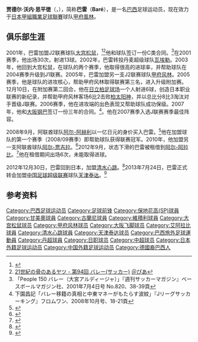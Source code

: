 {{noteTA|G1=football|G2=JLeague|}}
{{infobox Football biography
|name=巴雷<br>Baré
|image=[[File:Jader_Volnei_Spindler_2012.jpg|220px]]
|fullname=Jader Volnei Spindler
|birth_date ={{birth date and age|df=yes|1982|1|18}}
| birth_place = [[巴西|巴西]][[韦南西乌艾里斯|韦南西乌艾里斯]]
|height= {{height|m=1.91}}
|position= [[前锋_(足球)|前锋]]
|currentclub= [[甲府風林|甲府風林]]
|clubnumber= 10
|youthyears1=
|youthclubs1=
| years1 = 1998                 | clubs1 = [[防卫者体育|防卫者体育]]                                      | caps1 = | goals1 = 
| years2 = 1998–1999      | clubs2 = [[瓜拉尼足球俱乐部|瓜拉尼]]                  | caps2 = | goals2 = 
| years3 = 2000–2001      | clubs3 = [[甘美奧阿雷格里港足球會|格雷米奥]]         | caps3 = | goals3 = 
| years4 = 2001                 | clubs4 = [[大宫松鼠|大宫松鼠]]                                       | caps4 = 30 | goals4 = 13 
| years5 = 2002                 | clubs5 = [[Vejle_Boldklub|瓦埃勒]]                            | caps5 = 10 | goals5 = 3 
| years6 = 2002                 | clubs6 = [[Botafogo_Futebol_Clube_(SP)|博塔福戈（圣保罗州）]] | caps6 = | goals6 = 
| years7 = 2003                 | clubs7 = [[蒙得维的亚流浪者足球俱乐部|蒙得维的亚流浪者]]   | caps7 = | goals7 = 
| years8 = 2003–2004      | clubs8 = [[大宫松鼠|大宫松鼠]]                                         | caps8 = 84 | goals8 = 37 
| years9 = 2005–2006      | clubs9 = [[甲府风林|甲府风林]]                                       | caps9 = 67 | goals9 = 35 
| years10 = 2007–2008     | clubs10 = [[大阪钢巴|大阪钢巴]]                                      | caps10 = 49 | goals10 = 30
| years11 = 2008–2010     | clubs11 = [[Al_Ahli_Club_(Dubai)|阿尔-阿赫利（迪拜）]]     | caps11 = 37 | goals11 = 22
| years12 = 2010–2012     | clubs12 =[[Al_Jazira_Club|阿尔-贾吉拉]]                     | caps12 = 18 | goals12 = 13
| years13 = 2012                | clubs13 =→ [[多哈艾阿拉比體育俱樂部|阿尔-阿拉比]] (租借)   | caps13 = 6 | goals13 = 0 
| years14 = 2013                | clubs14 = [[清水心跳|清水心跳]]                                        |caps14 = 16 | goals14 = 4 
| years15 = 2013–2014         | clubs15 = [[天津泰达足球俱乐部|天津泰达]]                  |caps15 = 29 | goals15 = 6
| years16 = 2015–               | clubs16 = [[甲府風林|甲府風林]]                                  |caps16 = 5   | goals16 = 2
|pcupdate= 2015年
}}
'''贾德尔·沃内·思平徳'''（{{lang|pt|'''Jader Volnei Spindler'''}}，{{bd|1982年|1月18日|catIdx=Bare}}），简称'''巴雷'''（'''Baré'''），是一名[[巴西|巴西]]足球运动员，现在效力于[[日本甲組職業足球聯賽|日本甲組職業足球聯賽]]球队[[甲府風林|甲府風林]]。

==俱乐部生涯==
2001年，巴雷加盟J2联赛球队[[大宫松鼠|大宫松鼠]]，<ref>{{cite web|url=http://www.thenational.ae/sport/uae-sport/winning-title-with-al-jazira-is-new-dream-for-bare|title=Winning title with Al Jazira is new dream for Bare|last=Paul Oberjuerge|date=31 March 2011|work=The National|publisher=Abu Dhabi Media|accessdate=17 November 2012|archive-date=2017-05-17|archive-url=https://web.archive.org/web/20170517191402/http://www.thenational.ae/sport/uae-sport/winning-title-with-al-jazira-is-new-dream-for-bare|dead-url=no}}</ref><ref>[http://www.pia.co.jp/hot_sports/hone/1023.html 21世紀の骨のあるヤツ - 第94回 バレー(サッカー)] {{Wayback|url=http://www.pia.co.jp/hot_sports/hone/1023.html |date=20130404234513 }} [[ぴあ|＠ぴあ]]</ref>他和球队签订一份C类合同。<ref>「People 150 バレー（大宮アルディージャ）」『週刊サッカーマガジン』ベースボールマガジン社、2001年7月4日号 No.820、38-39頁</ref>在2001赛季，他出场30次，射进13球。2002年，巴雷转投丹麦超级球队[[Vejle_Boldklub|瓦埃勒]]。2003年，他回到大宫松鼠，在球队的两个赛季，他取得很高的进球率，并帮助球队在2004赛季升级到J1联赛。2005年，巴雷加盟另一支J2联赛球队[[甲府风林|甲府风林]]。2005赛季，他是球队的进攻核心，帮助甲府风林取得联赛第三名，进入升级附加赛。12月10日，在附加赛第二回合，他在[[日立柏足球场|日立柏足球场]]一个人射进6球，创造日本职业联赛的新纪录，并帮助甲府风林客场6比2击败[[柏太阳神|柏太阳神]]，并以总比分8比3淘汰对手晋级J联赛。2006赛季，他在进攻端的出色表现又帮助球队成功保级。2007年，他和[[大阪钢巴|大阪钢巴]]签订一份三年的合同。<ref name=jsk200810>下園昌記「バレー移籍の真相と中東マネーがもたらす波紋」『Jリーグサッカーキング』フロムワン、2008年10月号、18-21頁</ref>。他在2007赛季入选J联赛赛季最佳阵容。

2008年9月，阿联酋球队[[Al_Ahli_Club_(Dubai)|阿尔-阿赫利]]以一亿日元的身价买入巴雷。<ref>{{cite web|url=http://soccernet.espn.go.com/news/story?id=556886&sec=global&cc=5739|title=Bare set to leave Gamba for Al Ahli|date=23 July 2008|publisher=ESPN|accessdate=14 October 2012|archive-date=2012-10-20|archive-url=https://web.archive.org/web/20121020091939/http://soccernet.espn.go.com/news/story?id=556886&sec=global&cc=5739|dead-url=no}}</ref>他在加盟球队的第一个赛季（2008/09赛季）即帮助球队获得联赛冠军。2010年，他加盟另一支阿联酋球队[[Al_Jazira_Club|阿尔-贾吉拉]]。<ref>{{cite web|url=http://www.espnstar.com/football/news/detail/item463864/|title=Al Jazira seal Bare move|publisher=ESPN Star Sports|accessdate=17 November 2012|deadurl=yes|archiveurl=https://web.archive.org/web/20150924002353/http://www.espnstar.com/football/news/detail/item463864/|archivedate=2015-09-24}}</ref>2012年9月，状态下滑的巴雷被租借到[[多哈艾阿拉比體育俱樂部|阿尔-阿拉比]]。<ref>{{cite web|url=http://uk.soccerway.com/players/jader-volnei-spindle/64102/|title=Al Jazira hold Al Sadd in friendly|date=6 September 2012|work=The Gulf Today|publisher=Dar Al Khaleej|accessdate=14 October 2012|archive-date=2016-03-04|archive-url=https://web.archive.org/web/20160304212524/http://uk.soccerway.com/players/jader-volnei-spindle/64102/|dead-url=no}}</ref>他在租借期间出场6次，未能取得进球。

2012年12月30日，巴雷回到日本，加盟[[清水心跳|清水心跳]]。<ref>{{Cite web |url=http://www.s-pulse.co.jp/news/detail/19623/ |title=バレー選手　加入決定のお知らせ |publisher=清水エスパルス |accessdate=2012-12-30 |archive-date=2017-12-12 |archive-url=https://web.archive.org/web/20171212140724/https://www.s-pulse.co.jp/news/detail/19623/ |dead-url=no }}</ref>2013年7月24日，巴雷正式转会加盟[[中国足球超级联赛|中国足球超级联赛]]球队[[天津泰达足球俱乐部|天津泰达]]。<ref>{{Cite web |url=http://sports.163.com/13/0724/13/94I87U8C00051C89.html |title=泰达正式签巴西前锋巴雷 穿40号近2年28场进6球 |access-date=2013-07-29 |archive-date=2015-05-26 |archive-url=https://web.archive.org/web/20150526004339/http://sports.163.com/13/0724/13/94I87U8C00051C89.html |dead-url=no }}</ref>

==参考资料==
{{reflist}}

{{2013年中超分类名单天津}}
{{2014年中超分类名单天津}}

{{DEFAULTSORT:Bare}}
[[Category:巴西足球运动员|Category:巴西足球运动员]]
[[Category:足球前锋|Category:足球前锋]]
[[Category:保地花高(SP)球員|Category:保地花高(SP)球員]]
[[Category:甘美奧球員|Category:甘美奧球員]]
[[Category:古蘭尼球員|Category:古蘭尼球員]]
[[Category:維積利球員|Category:維積利球員]]
[[Category:大宫松鼠球员|Category:大宫松鼠球员]]
[[Category:甲府风林球员|Category:甲府风林球员]]
[[Category:大阪飞脚球员|Category:大阪飞脚球员]]
[[Category:艾阿拉比球員|Category:艾阿拉比球員]]
[[Category:清水心跳球員|Category:清水心跳球員]]
[[Category:天津泰达球员|Category:天津泰达球员]]
[[Category:巴西旅外足球運動員|Category:巴西旅外足球運動員]]
[[Category:丹超球員|Category:丹超球員]]
[[Category:日职球员|Category:日职球员]]
[[Category:中超球员|Category:中超球员]]
[[Category:日本外籍足球运动员|Category:日本外籍足球运动员]]
[[Category:中国外籍足球运动员|Category:中国外籍足球运动员]]
[[Category:德國裔巴西人|Category:德國裔巴西人]]